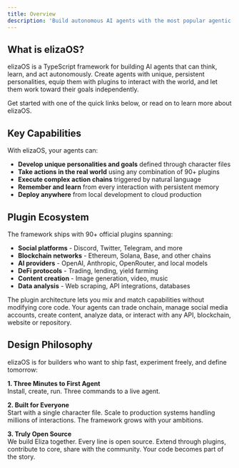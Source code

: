 ```yaml
---
title: Overview
description: 'Build autonomous AI agents with the most popular agentic framework'
---
```


## What is elizaOS?

elizaOS is a TypeScript framework for building AI agents that can think, learn, and act autonomously. Create agents with unique, persistent personalities, equip them with plugins to interact with the world, and let them work toward their goals independently.

Get started with one of the quick links below, or read on to learn more about elizaOS.

<CardGroup cols={2}>
  <Card
    title="Installation"
    icon="download"
    href="/installation"
    horizontal
  />
  <Card
    title="Quickstart"
    icon="rocket"
    href="/quickstart"
    horizontal
  />
  <Card
    title="What You Can Build"
    icon="lightbulb-on"
    href="/what-you-can-build"
    horizontal
  />
  <Card
    title="Deploy a Project"
    icon="cloud"
    href="/guides/deploy-a-project"
    horizontal
  />
  <Card
    title="API Reference"
    icon="terminal"
    href="/api-reference/agents/create-a-new-agent"
    horizontal
  />
  <Card
    title="CLI Reference"
    icon="command"
    href="/cli"
    horizontal
  />
  <Card
    title="Explore Plugin Registry"
    icon="puzzle-piece"
    href="/plugins"
    horizontal
  />
  <Card
    title="Contribute to Core"
    icon="code-branch"
    href="/guides/contribute-to-core"
    horizontal
  />
</CardGroup>

## Key Capabilities

With elizaOS, your agents can:

- **Develop unique personalities and goals** defined through character files
- **Take actions in the real world** using any combination of 90+ plugins
- **Execute complex action chains** triggered by natural language
- **Remember and learn** from every interaction with persistent memory
- **Deploy anywhere** from local development to cloud production

## Plugin Ecosystem

The framework ships with 90+ official plugins spanning:

- **Social platforms** - Discord, Twitter, Telegram, and more
- **Blockchain networks** - Ethereum, Solana, Base, and other chains
- **AI providers** - OpenAI, Anthropic, OpenRouter, and local models
- **DeFi protocols** - Trading, lending, yield farming
- **Content creation** - Image generation, video, music
- **Data analysis** - Web scraping, API integrations, databases

The plugin architecture lets you mix and match capabilities without modifying core code. Your agents can trade onchain, manage social media accounts, create content, analyze data, or interact with any API, blockchain, website or repository.

## Design Philosophy

elizaOS is for builders who want to ship fast, experiment freely, and define tomorrow:

**1. Three Minutes to First Agent**  
Install, create, run. Three commands to a live agent.

**2. Built for Everyone**  
Start with a single character file. Scale to production systems handling millions of interactions. The framework grows with your ambitions.

**3. Truly Open Source**  
We build Eliza together. Every line is open source. Extend through plugins, contribute to core, share with the community. Your code becomes part of the story.